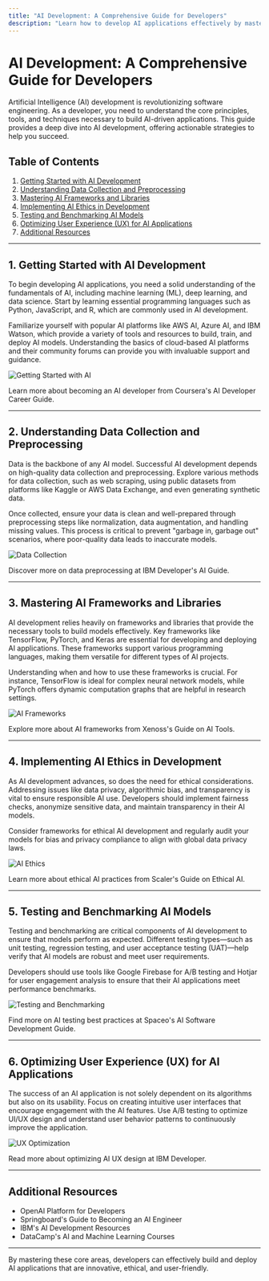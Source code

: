 ```yaml
---
title: "AI Development: A Comprehensive Guide for Developers"
description: "Learn how to develop AI applications effectively by mastering the latest tools, techniques, and best practices."
---
```



# AI Development: A Comprehensive Guide for Developers

Artificial Intelligence (AI) development is revolutionizing software engineering. As a developer, you need to understand the core principles, tools, and techniques necessary to build AI-driven applications. This guide provides a deep dive into AI development, offering actionable strategies to help you succeed.

## Table of Contents

1. [Getting Started with AI Development](#getting-started-with-ai-development)
2. [Understanding Data Collection and Preprocessing](#understanding-data-collection-and-preprocessing)
3. [Mastering AI Frameworks and Libraries](#mastering-ai-frameworks-and-libraries)
4. [Implementing AI Ethics in Development](#implementing-ai-ethics-in-development)
5. [Testing and Benchmarking AI Models](#testing-and-benchmarking-ai-models)
6. [Optimizing User Experience (UX) for AI Applications](#optimizing-user-experience-ux-for-ai-applications)
7. [Additional Resources](#additional-resources)

---

## 1. Getting Started with AI Development

To begin developing AI applications, you need a solid understanding of the fundamentals of AI, including machine learning (ML), deep learning, and data science. Start by learning essential programming languages such as Python, JavaScript, and R, which are commonly used in AI development.

Familiarize yourself with popular AI platforms like AWS AI, Azure AI, and IBM Watson, which provide a variety of tools and resources to build, train, and deploy AI models. Understanding the basics of cloud-based AI platforms and their community forums can provide you with invaluable support and guidance.

![Getting Started with AI](/ai_getting_started.jpeg)

Learn more about becoming an AI developer from <ExternalLink href="https://www.coursera.org">Coursera's AI Developer Career Guide</ExternalLink>.

---

## 2. Understanding Data Collection and Preprocessing

Data is the backbone of any AI model. Successful AI development depends on high-quality data collection and preprocessing. Explore various methods for data collection, such as web scraping, using public datasets from platforms like Kaggle or AWS Data Exchange, and even generating synthetic data.

Once collected, ensure your data is clean and well-prepared through preprocessing steps like normalization, data augmentation, and handling missing values. This process is critical to prevent "garbage in, garbage out" scenarios, where poor-quality data leads to inaccurate models.

![Data Collection](/ai_data_collection.jpeg)

Discover more on data preprocessing at <ExternalLink href="https://developer.ibm.com">IBM Developer's AI Guide</ExternalLink>.

---

## 3. Mastering AI Frameworks and Libraries

AI development relies heavily on frameworks and libraries that provide the necessary tools to build models effectively. Key frameworks like TensorFlow, PyTorch, and Keras are essential for developing and deploying AI applications. These frameworks support various programming languages, making them versatile for different types of AI projects.

Understanding when and how to use these frameworks is crucial. For instance, TensorFlow is ideal for complex neural network models, while PyTorch offers dynamic computation graphs that are helpful in research settings.

![AI Frameworks](/ai_frameworks.jpeg)

Explore more about AI frameworks from <ExternalLink href="https://www.xenoss.io">Xenoss's Guide on AI Tools</ExternalLink>.

---

## 4. Implementing AI Ethics in Development

As AI development advances, so does the need for ethical considerations. Addressing issues like data privacy, algorithmic bias, and transparency is vital to ensure responsible AI use. Developers should implement fairness checks, anonymize sensitive data, and maintain transparency in their AI models.

Consider frameworks for ethical AI development and regularly audit your models for bias and privacy compliance to align with global data privacy laws.

![AI Ethics](/ai_ethics.jpeg)

Learn more about ethical AI practices from <ExternalLink href="https://www.scaler.com">Scaler's Guide on Ethical AI</ExternalLink>.

---

## 5. Testing and Benchmarking AI Models

Testing and benchmarking are critical components of AI development to ensure that models perform as expected. Different testing types—such as unit testing, regression testing, and user acceptance testing (UAT)—help verify that AI models are robust and meet user requirements.

Developers should use tools like Google Firebase for A/B testing and Hotjar for user engagement analysis to ensure that their AI applications meet performance benchmarks.

![Testing and Benchmarking](/ai_testing_benchmarking.jpeg)

Find more on AI testing best practices at <ExternalLink href="https://www.spaceo.ai">Spaceo's AI Software Development Guide</ExternalLink>.

---

## 6. Optimizing User Experience (UX) for AI Applications

The success of an AI application is not solely dependent on its algorithms but also on its usability. Focus on creating intuitive user interfaces that encourage engagement with the AI features. Use A/B testing to optimize UI/UX design and understand user behavior patterns to continuously improve the application.

![UX Optimization](/ai_ux_optimization.jpeg)

Read more about optimizing AI UX design at <ExternalLink href="https://developer.ibm.com">IBM Developer</ExternalLink>.

---

## Additional Resources

- <ExternalLink href="https://platform.openai.com">OpenAI Platform for Developers</ExternalLink>
- <ExternalLink href="https://www.springboard.com">Springboard's Guide to Becoming an AI Engineer</ExternalLink>
- <ExternalLink href="https://developer.ibm.com">IBM's AI Development Resources</ExternalLink>
- <ExternalLink href="https://www.datacamp.com">DataCamp's AI and Machine Learning Courses</ExternalLink>

---

By mastering these core areas, developers can effectively build and deploy AI applications that are innovative, ethical, and user-friendly.
